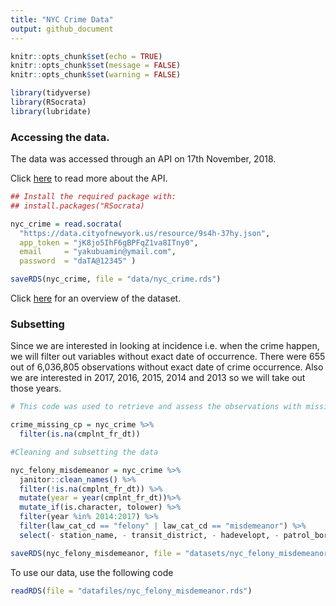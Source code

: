 ```yaml
---
title: "NYC Crime Data"
output: github_document
---
```


```r
knitr::opts_chunk$set(echo = TRUE)
knitr::opts_chunk$set(message = FALSE)
knitr::opts_chunk$set(warning = FALSE)
```

```r
library(tidyverse)
library(RSocrata)
library(lubridate)
```

### Accessing the data. 

The data was accessed through an API on 17th November, 2018.

Click [here](https://dev.socrata.com/consumers/getting-started.html) to read more about the API. 

```r
## Install the required package with:
## install.packages("RSocrata)

nyc_crime = read.socrata(
  "https://data.cityofnewyork.us/resource/9s4h-37hy.json",
  app_token = "jK8jo5IhF6gBPFqZ1va8ITny0",
  email     = "yakubuamin@ymail.com",
  password  = "daTA@12345" )

saveRDS(nyc_crime, file = "data/nyc_crime.rds")
```


Click [here](https://data.cityofnewyork.us/Public-Safety/NYPD-Complaint-Data-Historic/qgea-i56i) for an overview of the dataset. 

### Subsetting 

Since we are interested in looking at incidence i.e. when the crime happen, we will filter out variables without exact date of occurrence. There were 655 out of 6,036,805 observations without exact date of crime occurrence. Also we are interested in 2017, 2016, 2015, 2014 and 2013 so we will take out those years. 

```r
# This code was used to retrieve and assess the observations with missing date of crime occurrence

crime_missing_cp = nyc_crime %>% 
  filter(is.na(cmplnt_fr_dt))

#Cleaning and subsetting the data

nyc_felony_misdemeanor = nyc_crime %>% 
  janitor::clean_names() %>% 
  filter(!is.na(cmplnt_fr_dt)) %>%
  mutate(year = year(cmplnt_fr_dt))%>%
  mutate_if(is.character, tolower) %>% 
  filter(year %in% 2014:2017) %>% 
  filter(law_cat_cd == "felony" | law_cat_cd == "misdemeanor") %>% 
  select(- station_name, - transit_district, - hadevelopt, - patrol_boro, - housing_psa, - juris_desc)

saveRDS(nyc_felony_misdemeanor, file = "datasets/nyc_felony_misdemeanor.rds")

```

To use our data, use the following code

```r

readRDS(file = "datafiles/nyc_felony_misdemeanor.rds")
```

